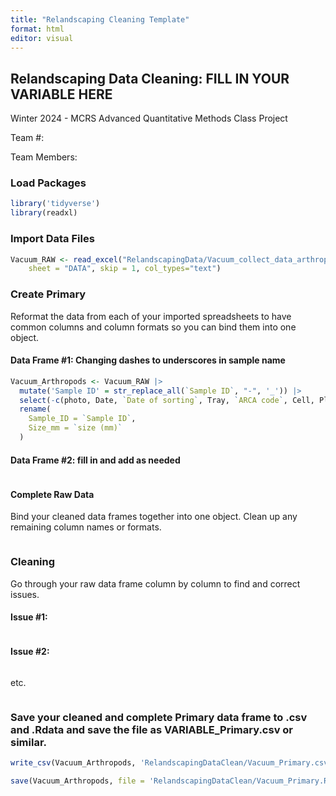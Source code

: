 ```yaml
---
title: "Relandscaping Cleaning Template"
format: html
editor: visual
---
```


## Relandscaping Data Cleaning: FILL IN YOUR VARIABLE HERE

Winter 2024 - MCRS Advanced Quantitative Methods Class Project

Team #:

Team Members:

### Load Packages

```r
library('tidyverse')
library(readxl)

```

### Import Data Files

```r
Vacuum_RAW <- read_excel("RelandscapingData/Vacuum_‏‏‏‏‏‏‏‏‏‏‏‏‏‏‏‏‏‏‏‏collect_data_arthropods_2019_7.12.21.xlsx", 
    sheet = "DATA", skip = 1, col_types="text")

```

### Create Primary

Reformat the data from each of your imported spreadsheets to have common columns and column formats so you can bind them into one object.

#### Data Frame #1: Changing dashes to underscores in sample name

```r
Vacuum_Arthropods <- Vacuum_RAW |>
  mutate('Sample ID' = str_replace_all(`Sample ID`, "-", '_')) |> 
  select(-c(photo, Date, `Date of sorting`, Tray, `ARCA code`, Cell, PlantRep, `Specific comments about specimen`, comments)) |> 
  rename(
    Sample_ID = `Sample ID`,
    Size_mm = `size (mm)`
  )
```

#### Data Frame #2: fill in and add as needed

```r
```

#### Complete Raw Data

Bind your cleaned data frames together into one object. Clean up any remaining column names or formats.

```r
```

### Cleaning

Go through your raw data frame column by column to find and correct issues.

#### Issue #1:

```r


```

#### Issue #2:

```r

```

etc.

```r

```

### Save your cleaned and complete Primary data frame to .csv and .Rdata and save the file as VARIABLE_Primary.csv or similar.

```r
write_csv(Vacuum_Arthropods, 'RelandscapingDataClean/Vacuum_Primary.csv')

save(Vacuum_Arthropods, file = 'RelandscapingDataClean/Vacuum_Primary.Rdata')
```
